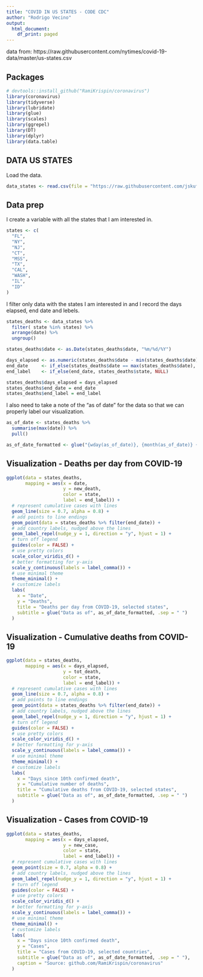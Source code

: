 ---
title: "COVID IN US STATES - CODE CDC"
author: "Rodrigo Vecino"
output:
  html_document:
    df_print: paged
---

data from: https://raw.githubusercontent.com/nytimes/covid-19-data/master/us-states.csv

## Packages
```{r load-packages, warning=FALSE, message=FALSE}
# devtools::install_github("RamiKrispin/coronavirus")
library(coronavirus)
library(tidyverse)
library(lubridate)
library(glue)
library(scales)
library(ggrepel)
library(DT)
library(dplyr)
library(data.table)
```

## DATA US STATES
Load the data.
```{r load data states}

data_states <- read.csv(file = "https://raw.githubusercontent.com/jskufca/DS241_bikes_2021/Vecino/Portfolio/Data/data_CDC.csv", header = TRUE)
```


## Data prep
I create a variable with all the states that I am interested in.
```{r select-states}
states <- c(
  "FL",
  "NY",
  "NJ",
  "CT",
  "MSS",
  "TX",
  "CAL",
  "WASH",
  "IL",
  "ID"
)
```

I filter only data with the states I am interested in and I record the days elapsed, end date and lebels.
```{r prep-state-data}
states_deaths <- data_states %>%
  filter( state %in% states) %>%
  arrange(date) %>%
  ungroup()

states_deaths$date <- as.Date(states_deaths$date, "%m/%d/%Y")

days_elapsed <- as.numeric(states_deaths$date - min(states_deaths$date))
end_date     <- if_else(states_deaths$date == max(states_deaths$date), TRUE, FALSE)
end_label    <- if_else(end_date, states_deaths$state, NULL)

states_deaths$days_elapsed = days_elapsed
states_deaths$end_date = end_date
states_deaths$end_label = end_label
```

I also need to take a note of the "as of date" for the data so that we can properly label our visualization.
```{r record-as-of-date}
as_of_date <- states_deaths %>% 
  summarise(max(date)) %>% 
  pull()

as_of_date_formatted <- glue("{wday(as_of_date)}, {month(as_of_date)} {day(as_of_date)}, {year(as_of_date)}")
```

## Visualization - Deaths per day from COVID-19
```{r visualise, warning=FALSE}
ggplot(data = states_deaths,
       mapping = aes(x = date, 
                     y = new_death, 
                     color = state, 
                     label = end_label)) +
  # represent cumulative cases with lines
  geom_line(size = 0.7, alpha = 0.8) +
  # add points to line endings
  geom_point(data = states_deaths %>% filter(end_date)) +
  # add country labels, nudged above the lines
  geom_label_repel(nudge_y = 1, direction = "y", hjust = 1) + 
  # turn off legend
  guides(color = FALSE) +
  # use pretty colors
  scale_color_viridis_d() +
  # better formatting for y-axis
  scale_y_continuous(labels = label_comma()) +
  # use minimal theme
  theme_minimal() +
  # customize labels
  labs(
    x = "Date",
    y = "Deaths",
    title = "Deaths per day from COVID-19, selected states",
    subtitle = glue("Data as of", as_of_date_formatted, .sep = " ")
  )
```

## Visualization - Cumulative deaths from COVID-19
```{r visualise 2, warning=FALSE}
ggplot(data = states_deaths,
       mapping = aes(x = days_elapsed, 
                     y = tot_death, 
                     color = state, 
                     label = end_label)) +
  # represent cumulative cases with lines
  geom_line(size = 0.7, alpha = 0.8) +
  # add points to line endings
  geom_point(data = states_deaths %>% filter(end_date)) +
  # add country labels, nudged above the lines
  geom_label_repel(nudge_y = 1, direction = "y", hjust = 1) + 
  # turn off legend
  guides(color = FALSE) +
  # use pretty colors
  scale_color_viridis_d() +
  # better formatting for y-axis
  scale_y_continuous(labels = label_comma()) +
  # use minimal theme
  theme_minimal() +
  # customize labels
  labs(
    x = "Days since 10th confirmed death",
    y = "Cumulative number of deaths",
    title = "Cumulative deaths from COVID-19, selected states",
    subtitle = glue("Data as of", as_of_date_formatted, .sep = " ")
  )
```

## Visualization - Cases from COVID-19
```{r visualise 3, warning=FALSE}
ggplot(data = states_deaths,
       mapping = aes(x = days_elapsed, 
                     y = new_case, 
                     color = state, 
                     label = end_label)) +
  # represent cumulative cases with lines
  geom_point(size = 0.7, alpha = 0.8) +
  # add country labels, nudged above the lines
  geom_label_repel(nudge_y = 1, direction = "y", hjust = 1) + 
  # turn off legend
  guides(color = FALSE) +
  # use pretty colors
  scale_color_viridis_d() +
  # better formatting for y-axis
  scale_y_continuous(labels = label_comma()) +
  # use minimal theme
  theme_minimal() +
  # customize labels
  labs(
    x = "Days since 10th confirmed death",
    y = "Cases",
    title = "Cases from COVID-19, selected countries",
    subtitle = glue("Data as of", as_of_date_formatted, .sep = " "),
    caption = "Source: github.com/RamiKrispin/coronavirus"
  )
```